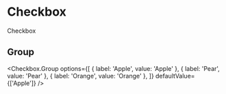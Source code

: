 
# Checkbox

<Checkbox>Checkbox</Checkbox>

## Group

<Checkbox.Group
  options={[
    { label: 'Apple', value: 'Apple' },
    { label: 'Pear', value: 'Pear' },
    { label: 'Orange', value: 'Orange' },
  ]}
  defaultValue={['Apple']}
/>
